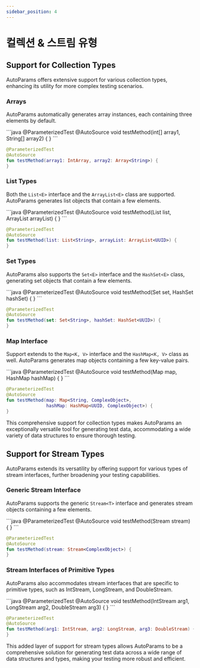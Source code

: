 ```yaml
---
sidebar_position: 4
---
```



# 컬렉션 & 스트림 유형

## Support for Collection Types

AutoParams offers extensive support for various collection types, enhancing its utility for more complex testing scenarios.

### Arrays

AutoParams automatically generates array instances, each containing three elements by default.

<JavaKotlinCodeBlock>
```java
@ParameterizedTest
@AutoSource
void testMethod(int[] array1, String[] array2) {
}
```

```kotlin
@ParameterizedTest
@AutoSource
fun testMethod(array1: IntArray, array2: Array<String>) {
}
```
</JavaKotlinCodeBlock>

### List Types

Both the `List<E>` interface and the `ArrayList<E>` class are supported. AutoParams generates list objects that contain a few elements.

<JavaKotlinCodeBlock>
```java
@ParameterizedTest
@AutoSource
void testMethod(List<String> list, ArrayList<UUID> arrayList) {
}
```

```kotlin
@ParameterizedTest
@AutoSource
fun testMethod(list: List<String>, arrayList: ArrayList<UUID>) {
}
```
</JavaKotlinCodeBlock>

### Set Types

AutoParams also supports the `Set<E>` interface and the `HashSet<E>` class, generating set objects that contain a few elements.

<JavaKotlinCodeBlock>
```java
@ParameterizedTest
@AutoSource
void testMethod(Set<String> set, HashSet<UUID> hashSet) {
}
```

```kotlin
@ParameterizedTest
@AutoSource
fun testMethod(set: Set<String>, hashSet: HashSet<UUID>) {
}
```
</JavaKotlinCodeBlock>

### Map Interface

Support extends to the `Map<K, V>` interface and the `HashMap<K, V>` class as well. AutoParams generates map objects containing a few key-value pairs.

<JavaKotlinCodeBlock>
```java
@ParameterizedTest
@AutoSource
void testMethod(Map<String, ComplexObject> map,
                HashMap<UUID, ComplexObject> hashMap) {
}
```

```kotlin
@ParameterizedTest
@AutoSource
fun testMethod(map: Map<String, ComplexObject>,
               hashMap: HashMap<UUID, ComplexObject>) {
}
```
</JavaKotlinCodeBlock>

This comprehensive support for collection types makes AutoParams an exceptionally versatile tool for generating test data, accommodating a wide variety of data structures to ensure thorough testing.

## Support for Stream Types

AutoParams extends its versatility by offering support for various types of stream interfaces, further broadening your testing capabilities.

### Generic Stream Interface

AutoParams supports the generic `Stream<T>` interface and generates stream objects containing a few elements.

<JavaKotlinCodeBlock>
```java
@ParameterizedTest
@AutoSource
void testMethod(Stream<ComplexObject> stream) {
}
```

```kotlin
@ParameterizedTest
@AutoSource
fun testMethod(stream: Stream<ComplexObject>) {
}
```
</JavaKotlinCodeBlock>

### Stream Interfaces of Primitive Types

AutoParams also accommodates stream interfaces that are specific to primitive types, such as IntStream, LongStream, and DoubleStream.

<JavaKotlinCodeBlock>
```java
@ParameterizedTest
@AutoSource
void testMethod(IntStream arg1, LongStream arg2, DoubleStream arg3) {
}
```

```kotlin
@ParameterizedTest
@AutoSource
fun testMethod(arg1: IntStream, arg2: LongStream, arg3: DoubleStream) {
}
```
</JavaKotlinCodeBlock>

This added layer of support for stream types allows AutoParams to be a comprehensive solution for generating test data across a wide range of data structures and types, making your testing more robust and efficient.
